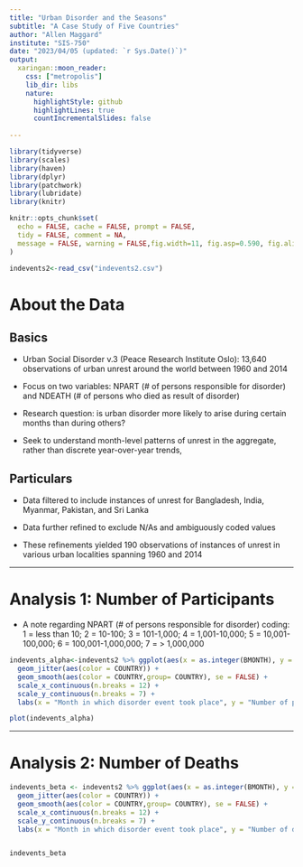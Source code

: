 ```yaml
---
title: "Urban Disorder and the Seasons"
subtitle: "A Case Study of Five Countries"
author: "Allen Maggard"
institute: "SIS-750"
date: "2023/04/05 (updated: `r Sys.Date()`)"
output:
  xaringan::moon_reader:
    css: ["metropolis"]
    lib_dir: libs
    nature:
      highlightStyle: github
      highlightLines: true
      countIncrementalSlides: false
    
---
```

```r
library(tidyverse)
library(scales)
library(haven)
library(dplyr)
library(patchwork)
library(lubridate)
library(knitr)

knitr::opts_chunk$set(
  echo = FALSE, cache = FALSE, prompt = FALSE,
  tidy = FALSE, comment = NA,
  message = FALSE, warning = FALSE,fig.width=11, fig.asp=0.590, fig.align='center', out.width='100%'
)

indevents2<-read_csv("indevents2.csv")
```

# About the Data
## Basics
- Urban Social Disorder v.3 (Peace Research Institute Oslo): 13,640 observations of urban unrest around the world between 1960 and 2014

- Focus on two variables: NPART (# of persons responsible for disorder) and NDEATH (# of persons who died as result of disorder)

- Research question: is urban disorder more likely to arise during certain months than during others?

- Seek to understand month-level patterns of unrest in the aggregate, rather than discrete year-over-year trends,

## Particulars

- Data filtered to include instances of unrest for Bangladesh, India, Myanmar, Pakistan, and Sri Lanka

- Data further refined to exclude N/As and ambiguously coded values

- These refinements yielded 190 observations of instances of unrest in various urban localities spanning 1960 and 2014

---

# Analysis 1: Number of Participants
- A note regarding NPART (# of persons responsible for disorder) coding: 1 = less than 10; 2 = 10-100; 3 = 101-1,000; 4 = 1,001-10,000; 5 = 10,001-100,000; 6 = 100,001-1,000,000; 7 = > 1,000,000
``` r
indevents_alpha<-indevents2 %>% ggplot(aes(x = as.integer(BMONTH), y = NPART)) +
  geom_jitter(aes(color = COUNTRY)) + 
  geom_smooth(aes(color = COUNTRY,group= COUNTRY), se = FALSE) +
  scale_x_continuous(n.breaks = 12) +
  scale_y_continuous(n.breaks = 7) +
  labs(x = "Month in which disorder event took place", y = "Number of persons involved in disorder", color = "Location of disorder event")
```

``` r
plot(indevents_alpha)
```

---
# Analysis 2: Number of Deaths
``` r
indevents_beta <- indevents2 %>% ggplot(aes(x = as.integer(BMONTH), y = as.integer(NDEATH))) +
  geom_jitter(aes(color = COUNTRY)) + 
  geom_smooth(aes(color = COUNTRY,group= COUNTRY), se = FALSE) +
  scale_x_continuous(n.breaks = 12) +
  scale_y_continuous(n.breaks = 7) +
  labs(x = "Month in which disorder event took place", y = "Number of deaths during disorder event", color = "Location of disorder event")


indevents_beta
```

